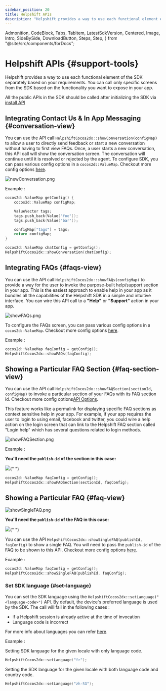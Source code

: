 ```yaml
---
sidebar_position: 20
title: Helpshift APIs
description: "Helpshift provides a way to use each functional element of the SDK separately based on your requirements."
---
```


  Admonition,
  CodeBlock,
  Tabs,
  TabItem,
  LatestSdkVersion,
  Centered,
  Image,
  Intro,
  SideBySide,
  DownloadButton,
  Steps,
  Step,
} from "@site/src/components/forDocs";

# Helpshift APIs {#support-tools}

<Intro>

Helpshift provides a way to use each functional element of the SDK separately based on your requirements. You can call only specific screens from the SDK based on the functionality you want to expose in your app.

</Intro>

<Admonition type="info" title="Note">

All the public APIs in the SDK should be called after initializing the SDK via [install API](/sdkx-cocos2dx/getting-started#initializing)

</Admonition>

## Integrating Contact Us & In App Messaging {#conversation-view}

You can use the API call `HelpshiftCocos2dx::showConversation(configMap)` to allow a user to directly send feedback or start a new conversation without having to first view FAQs. Once, a user starts a new conversation, this API call will show the conversation screen. The conversation will continue until it is resolved or rejected by the agent.
To configure SDK, you can pass various config options in a `cocos2d::ValueMap`. Checkout more config options [here](/sdkx-cocos2dx/sdk-configuration).

<Centered width="major">

![newConversation.png](/static/books/sdkx_android/show_conversation.png "newConversation.png")

</Centered>

Example :

```cpp
cocos2d::ValueMap getConfig() {
    cocos2d::ValueMap configMap;

    ValueVector tags;
    tags.push_back(Value("foo"));
    tags.push_back(Value("bar"));

    configMap["tags"] = tags;
    return configMap;
}

cocos2d::ValueMap chatConfig = getConfig();
HelpshiftCocos2dx::showConversation(chatConfig);
```

## Integrating FAQs {#faqs-view}

You can use the API call `HelpshiftCocos2dx::showFAQs(configMap)` to provide a way for the user to invoke the purpose-built help/support section in your app. This is the easiest approach to enable help in your app as it bundles all the capabilities of the Helpshift SDK in a simple and intuitive interface. You can wire this API call to a **"Help"** or **"Support"** action in your app.

<Centered >

![showFAQs.png](/static/books/sdkx_android/show_faqs.png "showFAQs.png")

</Centered>

To configure the FAQs screen, you can pass various config options in a `cocos2d::ValueMap`. Checkout more config options [here](/sdkx-cocos2dx/sdk-configuration).

Example :

```cpp
cocos2d::ValueMap faqConfig = getConfig();
HelpshiftCocos2dx::showFAQs(faqConfig);
```

## Showing a Particular FAQ Section {#faq-section-view}

You can use the API call `HelpshiftCocos2dx::showFAQSection(sectionId, configMap)` to invoke a particular section of your FAQs with its FAQ section id. Checkout more config options[API Options](/sdkx-cocos2dx/sdk-configuration/).

This feature works like a permalink for displaying specific FAQ sections as context sensitive help in your app. For example, if your app requires the user to login to using email, facebook and twitter, you could wire a help action on the login screen that can link to the Helpshift FAQ section called "Login help" which has several questions related to login methods.

<Centered >

![showFAQSection.png](/static/books/sdkx_android/show_section.png "showFAQSection.png")

</Centered>

Example :

**You'll need the `publish-id` of the section in this case:**

<Image src="/static/books/misc/section-publish-id.png" width="full" />{" "}

```cpp
cocos2d::ValueMap faqConfig = getConfig();
HelpshiftCocos2dx::showFAQSection(sectionId, faqConfig);
```

## Showing a Particular FAQ {#faq-view}

<Centered >

![showSingleFAQ.png](/static/books/sdkx_android/show_single_faq.png "showSingleFAQ.png")

</Centered>

**You'll need the `publish-id` of the FAQ in this case:**

<Image src="/static/books/misc/faq-publish-id.png" width="full" />{" "}

You can use the API `HelpshiftCocos2dx::showSingleFAQ(publishId, faqConfig)` to show a single FAQ. You will need to pass the `publish-id` of the FAQ to be shown to this API. Checkout more config options [here](/sdkx-cocos2dx/sdk-configuration).

Example :

```cpp
cocos2d::ValueMap faqConfig = getConfig();
HelpshiftCocos2dx::showSingleFAQ(publishId, faqConfig);
```

### Set SDK language {#set-language}

You can set the SDK language using the `HelpshiftCocos2dx::setLanguage("<language-code>")` API. By default, the device's preferred language is used by the SDK. The call will fail in the following cases :

- If a Helpshift session is already active at the time of invocation
- Language code is incorrect

For more info about languages you can refer [here](/sdkx-cocos2dx/i18n).

Example :

Setting SDK language for the given locale with only language code.

```cpp
HelpshiftCocos2dx::setLanguage("fr");
```

Setting the SDK language for the given locale with both language code and country code.

```cpp
HelpshiftCocos2dx::setLanguage("zh-SG");
```
